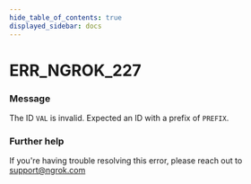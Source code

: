 ```yaml
---
hide_table_of_contents: true
displayed_sidebar: docs
---
```



# ERR_NGROK_227

### Message

The ID `VAL` is invalid. Expected an ID with a prefix of `PREFIX`.

### Further help

If you're having trouble resolving this error, please reach out to [support@ngrok.com](mailto:support@ngrok.com?subject=Help%20with%20ERR_NGROK_227)

<ErrorDetails error="err_ngrok_227" />

